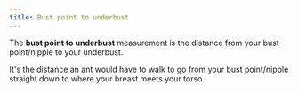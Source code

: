 ```yaml
---
title: Bust point to underbust
---
```


The **bust point to underbust** measurement is the distance from your bust point/nipple to your underbust.

It's the distance an ant would have to walk to go from your bust point/nipple straight down to where your breast meets your torso.

<MeasurementImage />
